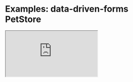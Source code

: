 # Examples: data-driven-forms PetStore

<iframe src="https://codesandbox.io/embed/github/kubb-project/kubb/tree/main/examples/data-driven-forms?fontsize=14&module=%2Fsrc%2Fgen%2Fmodels%2FPerson.ts&theme=dark&view=editor"
  style={{
  width: "100%",
  height: "500px",
  border: 0,
  borderRadius: "4px",
  overflow: "hidden"
  }}
  title="data-driven-forms"
  allow="accelerometer; ambient-light-sensor; camera; encrypted-media; geolocation; gyroscope; hid; microphone; midi; payment; usb; vr; xr-spatial-tracking"
  sandbox="allow-forms allow-modals allow-popups allow-presentation allow-same-origin allow-scripts"
></iframe>